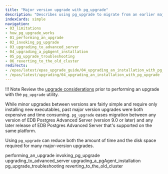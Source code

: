 ```yaml
---
title: "Major version upgrade with pg_upgrade"
description: "Describes using pg_upgrade to migrate from an earlier major version of EDB Postgres Advanced Server to the most recent version."
indexCards: simple
navigation:
- 03_limitations
- how_pg_upgrade_works
- 01_performing_an_upgrade
- 02_invoking_pg_upgrade
- 03_upgrading_to_advanced_server
- 04_upgrading_a_pgAgent_installation
- 05_pg_upgrade_troubleshooting
- 06_reverting_to_the_old_cluster
redirects:
- /epas/latest/epas_upgrade_guide/04_upgrading_an_installation_with_pg_upgrade/
- /epas/latest/upgrading/04_upgrading_an_installation_with_pg_upgrade
---
```


<div id="upgrading_an_installation_with_pg_upgrade" class="registered_link"></div>

!!! Note
    Review the [upgrade considerations](03_limitations) prior to performing an upgrade with the `pg_upgrade` utility.

While minor upgrades between versions are fairly simple and require only installing new executables, past major version upgrades were both expensive and time consuming. `pg_upgrade` eases migration between any version of EDB Postgres Advanced Server (version 9.0 or later) and any later release of EDB Postgres Advanced Server that's supported on the same platform.

Using `pg_upgrade` can reduce both the amount of time and the disk space required for many major-version upgrades.

<div class="toctree" maxdepth="3">

performing_an_upgrade invoking_pg_upgrade upgrading_to_advanced_server upgrading_a_pgAgent_installation pg_upgrade_troubleshooting reverting_to_the_old_cluster

</div>
